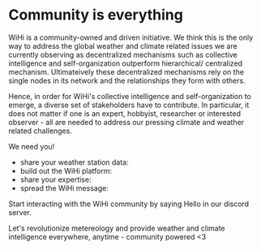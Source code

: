 # Community is everything

WiHi is a community-owned and driven initiative. We think this is the only way to address the
global weather and climate related issues we are currently observing as decentralized mechanisms such as collective
intelligence and self-organization outperform hierarchical/ centralized mechanism. Ultimateively these decentralized mechanisms rely
on the single nodes in its network and the relationships they form with others. 

Hence, in order for WiHi's collective intelligence and self-organization
to emerge, a diverse set of stakeholders have to contribute. In particular, it does not matter
if one is an expert, hobbyist, researcher or interested observer - all are needed to address our pressing
climate and weather related challenges.

We need you! 

- share your weather station data: 
- build out the WiHi platform:
- share your expertise:
- spread the WiHi message:

Start interacting with the WiHi community by saying Hello in our discord server.

Let's revolutionize metereology and provide weather and climate intelligence everywhere, anytime - community powered \<3
